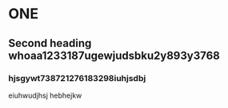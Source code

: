 # ONE

## Second heading whoaa1233187ugewjudsbku2y893y3768
### hjsgywt738721276183298iuhjsdbj
eiuhwudjhsj
hebhejkw
